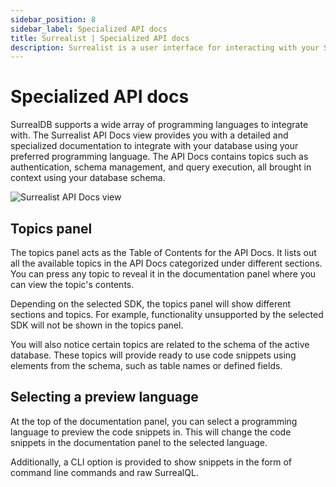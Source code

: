 ```yaml
---
sidebar_position: 8
sidebar_label: Specialized API docs
title: Surrealist | Specialized API docs
description: Surrealist is a user interface for interacting with your SurrealDB database visually. It enables you to seamlessly connect to any SurrealDB instance, allowing you to execute queries, explore your tables, design your schemas, and much more.
---
```



# Specialized API docs

SurrealDB supports a wide array of programming languages to integrate with. The Surrealist API Docs view provides you with a detailed and specialized documentation to integrate with your database using your preferred programming language.
The API Docs contains topics such as authentication, schema management, and query execution, all brought in context using your database schema.

<Image alt="Surrealist API Docs view" src={ImageApidocs} />

## Topics panel

The topics panel acts as the Table of Contents for the API Docs. It lists out all the available topics in the API Docs categorized under different sections. You can press any topic to reveal it in the documentation panel where you can view the topic's contents.

Depending on the selected SDK, the topics panel will show different sections and topics. For example, functionality unsupported by the selected SDK will not be shown in the topics panel.

You will also notice certain topics are related to the schema of the active database. These topics will provide ready to use code snippets using elements from the schema, such as table names or defined fields.

## Selecting a preview language

At the top of the documentation panel, you can select a programming language to preview the code snippets in. This will change the code snippets in the documentation panel to the selected language.

Additionally, a CLI option is provided to show snippets in the form of command line commands and raw SurrealQL.
